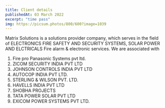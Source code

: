 ```yaml
---
title: Client details
publishedAt: 03 March 2022
excerpt: "time pass"
img: https://picsum.photos/800/600?image=1039
---
```


Matrix Solutions is a solutions provider company, which serves in the field of ELECTRONICS FIRE SAFETY AND SECURITY SYSTEMS, SOLAR POWER AND ELCTRICALS Fire alarm & electronic services. We are associated with
1. Fire pro Panasonic Systems pvt ltd.
2. ZICOM SECURITY INDIA PVT LTD
3. JOHNSON CONTROLS INDIA PVT LTD
4. AUTOCOP INDIA PVT LTD.
5. STERLING & WILSON PVT. LTD.
6. HAVELLS INDIA PVT LTD
7. SHOBHA PROJECTS
8. TATA POWER SOLAR PVT LTD
9. EXICOM POWER SYSTEMS PVT LTD.